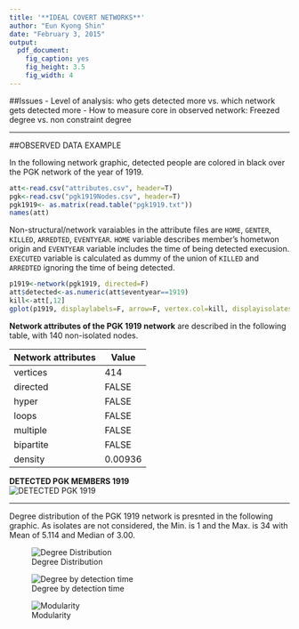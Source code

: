 ```yaml
---
title: '**IDEAL COVERT NETWORKS**'
author: "Eun Kyong Shin"
date: "February 3, 2015"
output:
  pdf_document:
    fig_caption: yes
    fig_height: 3.5
    fig_width: 4
---
```

##Issues
- Level of analysis: who gets detected more vs. which network gets detected more
- How to measure core in observed network: Freezed degree vs. non constraint degree 

___
##OBSERVED DATA EXAMPLE  

In the following network graphic, detected people are colored in black over the PGK network of the year of 1919.   

```r
att<-read.csv("attributes.csv", header=T)
pgk<-read.csv("pgk1919Nodes.csv", header=T)
pgk1919<- as.matrix(read.table("pgk1919.txt"))
names(att)
```
Non-structural/network varaiables in the attribute files are `HOME`, `GENTER`, `KILLED`, `ARREDTED`, `EVENTYEAR`. `HOME` variable describes member's hometwon origin and `EVENTYEAR` variable includes the time of being detected execusion. `EXECUTED` variable is calculated as dummy of the union of `KILLED`  and  `ARREDTED` ignoring the time of being detected.  

```r
p1919<-network(pgk1919, directed=F)
att$detected<-as.numeric(att$eventyear==1919)
kill<-att[,12]
gplot(p1919, displaylabels=F, arrow=F, vertex.col=kill, displayisolates=FALSE)
```
     

**Network attributes of the PGK 1919 network** are described in the following table, with 140 non-isolated nodes.


Network attributes|Value
------------------|----------
 vertices         | 414
 directed         | FALSE
 hyper            | FALSE
 loops            | FALSE
 multiple         | FALSE
 bipartite        | FALSE
 density          | 0.00936



   
**DETECTED PGK MEMBERS 1919**  
![DETECTED PGK 1919](/Users/eunkyongshin/GitHub/data-viz/r/icn/det1919.png)   

___


Degree distribution of the PGK 1919 network is presnted in the following graphic. As isolates are not considered, the Min. is 1 and the Max. is 34 with Mean of 5.114 and Median of 3.00.  
  
  
![Degree Distribution](/Users/eunkyongshin/GitHub/data-viz/r/icn/degreedist.png)  


![Degree by detection time](/Users/eunkyongshin/GitHub/data-viz/r/icn/degbyeventyear.png)  


![Modularity](/Users/eunkyongshin/GitHub/data-viz/r/icn/communities-size-distribution.png)

